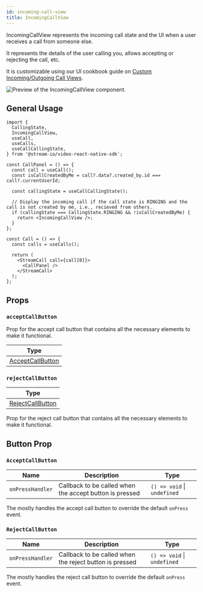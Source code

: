 ```yaml
---
id: incoming-call-view
title: IncomingCallView
---
```


IncomingCallView represents the incoming call state and the UI when a user receives a call from someone else.

It represents the details of the user calling you, allows accepting or rejecting the call, etc.

It is customizable using our UI cookbook guide on [Custom Incoming/Outgoing Call Views](../../05-ui-cookbook/05-custom-in-outcoming-call-views.mdx).

![Preview of the IncomingCallView component.](../../assets/04-ui-components/incoming-call-view.png)

## General Usage

```tsx
import {
  CallingState,
  IncomingCallView,
  useCall,
  useCalls,
  useCallCallingState,
} from '@stream-io/video-react-native-sdk';

const CallPanel = () => {
  const call = useCall();
  const isCallCreatedByMe = call?.data?.created_by.id === call?.currentUserId;

  const callingState = useCallCallingState();

  // Display the incoming call if the call state is RINGING and the call is not created by me, i.e., recieved from others.
  if (callingState === CallingState.RINGING && !isCallCreatedByMe) {
    return <IncomingCallView />;
  }
};

const Call = () => {
  const calls = useCalls();

  return (
    <StreamCall call={call[0]}>
      <CallPanel />
    </StreamCall>
  );
};
```

## Props

### `acceptCallButton`

Prop for the accept call button that contains all the necessary elements to make it functional.

| Type                                    |
| --------------------------------------- |
| [AcceptCallButton](#acceptcallbutton-1) |

### `rejectCallButton`

| Type                                    |
| --------------------------------------- |
| [RejectCallButton](#rejectcallbutton-1) |

Prop for the reject call button that contains all the necessary elements to make it functional.

## Button Prop

### `AcceptCallButton`

| Name             | Description                                             | Type                        |
| ---------------- | ------------------------------------------------------- | --------------------------- |
| `onPressHandler` | Callback to be called when the accept button is pressed | `() => void` \| `undefined` |

The mostly handles the accept call button to override the default `onPress` event.

### `RejectCallButton`

| Name             | Description                                             | Type                        |
| ---------------- | ------------------------------------------------------- | --------------------------- |
| `onPressHandler` | Callback to be called when the reject button is pressed | `() => void` \| `undefined` |

The mostly handles the reject call button to override the default `onPress` event.
